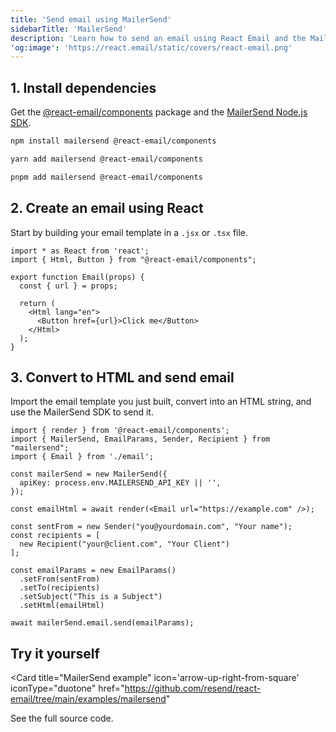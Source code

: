 ```yaml
---
title: 'Send email using MailerSend'
sidebarTitle: 'MailerSend'
description: 'Learn how to send an email using React Email and the MailerSend Node.js SDK.'
'og:image': 'https://react.email/static/covers/react-email.png'
---
```


## 1. Install dependencies

Get the [@react-email/components](https://www.npmjs.com/package/@react-email/components) package and the [MailerSend Node.js SDK](https://www.npmjs.com/package/mailersend).

<CodeGroup>

```sh npm
npm install mailersend @react-email/components
```

```sh yarn
yarn add mailersend @react-email/components
```

```sh pnpm
pnpm add mailersend @react-email/components
```

</CodeGroup>

## 2. Create an email using React

Start by building your email template in a `.jsx` or `.tsx` file.

```tsx email.tsx
import * as React from 'react';
import { Html, Button } from "@react-email/components";

export function Email(props) {
  const { url } = props;

  return (
    <Html lang="en">
      <Button href={url}>Click me</Button>
    </Html>
  );
}
```

## 3. Convert to HTML and send email

Import the email template you just built, convert into an HTML string, and use the MailerSend SDK to send it.

```tsx
import { render } from '@react-email/components';
import { MailerSend, EmailParams, Sender, Recipient } from "mailersend";
import { Email } from './email';

const mailerSend = new MailerSend({
  apiKey: process.env.MAILERSEND_API_KEY || '',
});

const emailHtml = await render(<Email url="https://example.com" />);

const sentFrom = new Sender("you@yourdomain.com", "Your name");
const recipients = [
  new Recipient("your@client.com", "Your Client")
];

const emailParams = new EmailParams()
  .setFrom(sentFrom)
  .setTo(recipients)
  .setSubject("This is a Subject")
  .setHtml(emailHtml)

await mailerSend.email.send(emailParams);
```

## Try it yourself

<Card
  title="MailerSend example"
  icon='arrow-up-right-from-square'
  iconType="duotone"
  href="https://github.com/resend/react-email/tree/main/examples/mailersend"
>
  See the full source code.
</Card>
